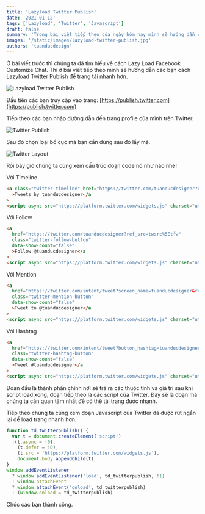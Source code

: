 ```yaml
---
title: 'Lazyload Twitter Publish'
date: '2021-01-12'
tags: ['Lazyload', 'Twitter', 'Javascript']
draft: false
summary: 'Trong bài viết tiếp theo của ngày hôm nay mình sẽ hướng dẫn các bạn cách Lazyload script của Twitter để tải trang nhanh hơn.'
images: '/static/images/lazyload-twitter-publish.jpg'
authors: 'tuanducdesign'
---
```


Ở bài viết trước thì chúng ta đã tìm hiểu về cách Lazy Load Facebook Customize Chat. Thì ở bài viết tiếp theo mình sẽ hướng dẫn các bạn cách Lazyload Twitter Publish để trang tải nhanh hơn.

![Lazyload Twitter Publish](/static/images/lazyload-twitter-publish.jpg)

Đầu tiên các bạn truy cập vào trang: [https://publish.twitter.com](https://publish.twitter.com)

Tiếp theo các bạn nhập đường dẫn đến trang profile của mình trên Twitter.

![Twitter Publish](/static/images/twitter-publish.jpg)

Sau đó chọn loại bố cục mà bạn cần dùng sau đó lấy mã.

![Twitter Layout](/static/images/twitter-layout.jpg)

Rồi bây giờ chúng ta cùng xem cấu trúc đoạn code nó như nào nhé!

Với Timeline

```html
<a class="twitter-timeline" href="https://twitter.com/tuanducdesigner?ref_src=twsrc%5Etfw"
  >Tweets by tuanducdesigner</a
>
<script async src="https://platform.twitter.com/widgets.js" charset="utf-8"></script>
```

Với Follow

```html
<a
  href="https://twitter.com/tuanducdesigner?ref_src=twsrc%5Etfw"
  class="twitter-follow-button"
  data-show-count="false"
  >Follow @tuanducdesigner</a
>
<script async src="https://platform.twitter.com/widgets.js" charset="utf-8"></script>
```

Với Mention

```html
<a
  href="https://twitter.com/intent/tweet?screen_name=tuanducdesigner&ref_src=twsrc%5Etfw"
  class="twitter-mention-button"
  data-show-count="false"
  >Tweet to @tuanducdesigner</a
>
<script async src="https://platform.twitter.com/widgets.js" charset="utf-8"></script>
```

Với Hashtag

```html
<a
  href="https://twitter.com/intent/tweet?button_hashtag=tuanducdesigner&ref_src=twsrc%5Etfw"
  class="twitter-hashtag-button"
  data-show-count="false"
  >Tweet #tuanducdesigner</a
>
<script async src="https://platform.twitter.com/widgets.js" charset="utf-8"></script>
```

Đoạn đầu là thành phần chính nơi sẽ trả ra các thuộc tính và giá trị sau khi script load xong, đoạn tiếp theo là các script của Twitter. Đây sẽ là đoạn mà chúng ta cần quan tâm nhất để có thể tải trang được nhanh.

Tiếp theo chúng ta cùng xem đoạn Javascript của Twitter đã được rút ngắn lại để load trang nhanh hơn.

```javascript
function td_twitterpublish() {
  var t = document.createElement('script')
  ;(t.async = !0),
    (t.defer = !0),
    (t.src = 'https://platform.twitter.com/widgets.js'),
    document.body.appendChild(t)
}
window.addEventListener
  ? window.addEventListener('load', td_twitterpublish, !1)
  : window.attachEvent
  ? window.attachEvent('onload', td_twitterpublish)
  : (window.onload = td_twitterpublish)
```

Chúc các bạn thành công.
